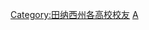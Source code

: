 {{Commonscat|Alumni of Vanderbilt University}}

[[Category:田纳西州各高校校友|Category:田纳西州各高校校友]]
[[Category:范德堡大學|A]]